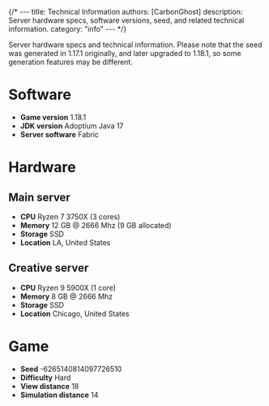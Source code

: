 {/* ---
title: Technical Information
authors: [CarbonGhost]
description: Server hardware specs, software versions, seed, and related technical information.
category: "info"
--- */}

Server hardware specs and technical information. Please note that the seed was generated in 1.17.1 originally, and later upgraded to 1.18.1, so some generation features may be different.

# Software

- **Game version** 1.18.1
- **JDK version** Adoptium Java 17
- **Server software** Fabric

# Hardware

## Main server

- **CPU** Ryzen 7 3750X (3 cores)
- **Memory** 12 GB @ 2666 Mhz (9 GB allocated)
- **Storage** SSD
- **Location** LA, United States

## Creative server

- **CPU** Ryzen 9 5900X (1 core)
- **Memory** 8 GB @ 2666 Mhz
- **Storage** SSD
- **Location** Chicago, United States

# Game

- **Seed** -6265140814097726510
- **Difficulty** Hard
- **View distance** 18
- **Simulation distance** 14
